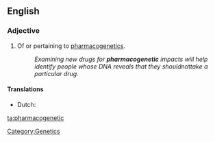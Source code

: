 ==English==

===Adjective===
{{en-adj|-}}

# {{pharmacology}} Of or pertaining to [[pharmacogenetics]].
#: ''Examining new drugs for '''pharmacogenetic''' impacts will help identify people whose DNA reveals that they should ''not'' take a particular drug.''

====Translations====
{{trans-top|pertaining to pharmacogenetics}}
*Dutch: {{t|nl|farmacogenetisch}}
{{trans-mid}}
{{trans-bottom}}

[[Category:Genetics]]

[[ta:pharmacogenetic]]